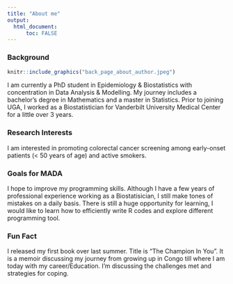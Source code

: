 ```yaml
---
title: "About me"
output: 
  html_document:
      toc: FALSE
---
```


### Background
```r
knitr::include_graphics("back_page_about_author.jpeg")
```

I am currently a PhD student in Epidemiology & Biostatistics with concentration in Data Analysis & Modelling. My journey includes a bachelor's degree in Mathematics and a master in Statistics. Prior to joining UGA, I worked as a Biostatistician for Vanderbilt University Medical Center for a little over 3 years.

### Research Interests

I am interested in promoting colorectal cancer screening among early-onset patients (\< 50 years of age) and active smokers.

### Goals for MADA

I hope to improve my programming skills. Although I have a few years of professional experience working as a Biostatisician, I still make tones of mistakes on a daily basis. There is still a huge opportunity for learning, I would like to learn how to efficiently write R codes and explore different programming tool.

### Fun Fact

I released my first book over last summer. Title is "The Champion In You". It is a memoir discussing my journey from growing up in Congo till where I am today with my career/Education. I'm discussing the challenges met and strategies for coping.


